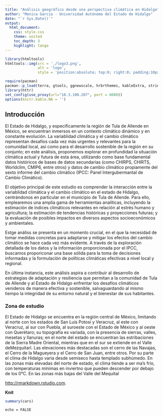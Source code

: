 ```yaml
---
title: "Análisis geográfico desde una perspectiva climática en Hidalgo"
author: "Monica Garcia - Universidad Autónoma del Estado de Hidalgo"
date: "`r Sys.Date()`"
output:
  html_document:
    css: style.css
    theme: united
    toc_depth: 3
    highlight: tango
---
```


```r
library(htmltools)
htmltools::img(src = './logo3.png', 
               alt = 'logo', 
               style = 'position:absolute; top:0; right:0; padding:10px;')
```

```r
require(pacman)
pacman::p_load(terra, gtools, ggnewscale, hrbrthemes, kableExtra, stringr, sf, tidyverse, fs, colorspace, foreign, cowplot, ggspatial, kableExtra, readxl)
library(httr)    
set_config(use_proxy(url="10.3.100.207", port = 8080))
options(knitr.kable.NA = '')
```

## Introducción

El Estado de Hidalgo, y especificamente la región de Tula de Allende en México, se encuentran inmersos en un contexto climático dinámico y en constante evolución. La variablidad climática y el cambio climático representan desafíos cada vez más urgentes y relevantes para la comunidad local, así como para el desarrollo sostenible de la región en su conjunto; en este análisis, proponemos explorar en profundidad la situación climática actual y futura de esta área, utilizando como base fundamental datos históricos de bases de datos secundarias (como CHIRPS, CHIRTS, Worldclim, CMIP6, entre otros) y datos de cambio climático propiamente del sexto informe del cambio climático (IPCC: Panel Intergubermantal de Cambio Climático). 

El objetivo principal de este estudio es comprender la interacción entre la variablidad climática y el cambio climático en el estado de Hidalgo, centrándonos en particular en el municipio de Tula de Allende. Para ello, emplearemos una amplia gama de herramientas analíticas, incluyendo la estimación de índices climáticos relevantes en relación al estrés humano y agricultura; la estimación de tendencias históricas y proyecciones futuras; y la evaluación de posibles impactos en diversos aspectos socioeconómicos y ambientales. 

Estge análiss se presenta en un momento crucial, en el que la necesidad de tomar medidas concretas para adaptarse y mitigar los efectos del cambio climático se hace cada vez más evidente. A través de la exploración detallada de los datos y la información proporcionada por el IPCC, buscamos proporiconar una base sólida para la toma de decisiones informadas y la formulación de políticas climáticas efectivas a nivel local y regional. 

En última instancia, este análisis aspira a contribuir al desarrollo de estrategias de adaptación y resiliencia que permitan a la comunidad de Tula de Allende y al Estado de Hidalgo enfrentar los desafíos climáticos venideros de manera efectiva y sostenible, salvaguardando al mismo tiempo la integridad de su entorno natural y el bienestar de sus habitantes. 

### Zona de estudio 

El Estado de Hidalgo se encuentra en la región central de México, limitando al norte con los estados de San Luís Potosí y Veracruz, al este con Veracruz, al sur con Puebla, al suroeste con el Estado de México y al oeste con Querétaro; su topografía es variada, con la presencia de sierras, valles, mesetas y llanuras; en el norte del estado se encuentran las estribaciones de la Sierra Madre Oriental, mientras que en el sur se extiende en el Valle deMezquitarl. Las elevaciones más destacadas son el cerro de las Navajas, el Cerro de la Magueyera y el Cerro de San Juan, entre otros. Por su parte el clima de Hidalgo varia desde semiseco hasta templado subhúmedo. En las zonas más elevadas del norte de estado, el clima tiende a ser ma's frío, con temperaturas mínimas en inviertno que pueden descender por debajo de los 0°C. En las zonas más bajas del Valle del Mequital





 <http://rmarkdown.rstudio.com>.

 **Knit** 

```r
summary(cars)
```

`echo = FALSE` 